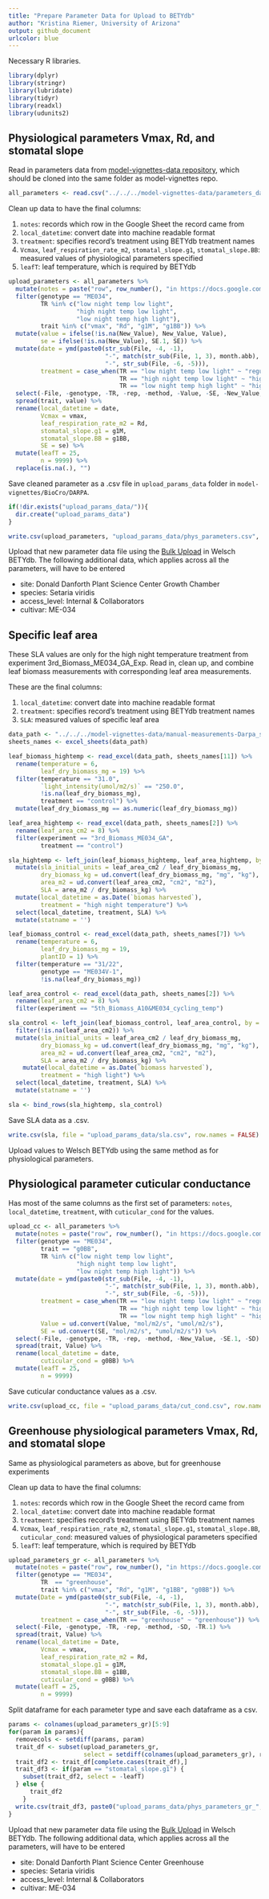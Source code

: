 ```yaml
---
title: "Prepare Parameter Data for Upload to BETYdb"
author: "Kristina Riemer, University of Arizona"
output: github_document
urlcolor: blue
---
```


Necessary R libraries. 
```r
library(dplyr)
library(stringr)
library(lubridate)
library(tidyr)
library(readxl)
library(udunits2)
```

## Physiological parameters Vmax, Rd, and stomatal slope

Read in parameters data from [model-vignettes-data repository](https://github.com/az-digitalag/model-vignettes-data), which should be cloned into the same folder as model-vignettes repo. 
```r
all_parameters <- read.csv("../../../model-vignettes-data/parameters_data.csv")
```

Clean up data to have the final columns: 

1. `notes`: records which row in the Google Sheet the record came from
2. `local_datetime`: convert date into machine readable format
3. `treatment`: specifies record's treatment using BETYdb treatment names
4. `Vcmax`, `leaf_respiration_rate_m2`, `stomatal_slope.g1`, `stomatal_slope.BB`: measured values of physiological parameters specified
5. `leafT`: leaf temperature, which is required by BETYdb
```r
upload_parameters <- all_parameters %>% 
  mutate(notes = paste("row", row_number(), "in https://docs.google.com/spreadsheets/d/1doQI0T7vav7LmNdMEoZJDx9iY_Imqa229CLRbRvurFc/#gid=967233489")) %>% 
  filter(genotype == "ME034", 
         TR %in% c("low night temp low light", 
                   "high night temp low light", 
                   "low night temp high light"), 
         trait %in% c("vmax", "Rd", "g1M", "g1BB")) %>% 
  mutate(value = ifelse(!is.na(New_Value), New_Value, Value), 
         se = ifelse(!is.na(New_Value), SE.1, SE)) %>% 
  mutate(date = ymd(paste0(str_sub(File, -4, -1), 
                           "-", match(str_sub(File, 1, 3), month.abb), 
                           "-", str_sub(File, -6, -5))), 
         treatment = case_when(TR == "low night temp low light" ~ "regular night temperature", 
                               TR == "high night temp low light" ~ "high night temperature", 
                               TR == "low night temp high light" ~ "high light")) %>% 
  select(-File, -genotype, -TR, -rep, -method, -Value, -SE, -New_Value, -SE.1, -SD) %>% 
  spread(trait, value) %>% 
  rename(local_datetime = date, 
         Vcmax = vmax, 
         leaf_respiration_rate_m2 = Rd, 
         stomatal_slope.g1 = g1M, 
         stomatal_slope.BB = g1BB, 
         SE = se) %>% 
  mutate(leafT = 25, 
         n = 9999) %>% 
  replace(is.na(.), "")
```

Save cleaned parameter as a .csv file in `upload_params_data` folder in `model-vignettes/BioCro/DARPA`. 
```r
if(!dir.exists("upload_params_data/")){
  dir.create("upload_params_data")
}

write.csv(upload_parameters, "upload_params_data/phys_parameters.csv", row.names = FALSE)
```

Upload that new parameter data file using the [Bulk Upload](http://welsch.cyverse.org:8000/bety/bulk_upload/start_upload) in Welsch BETYdb. The following additional data, which applies across all the parameters, will have to be entered

- site: Donald Danforth Plant Science Center Growth Chamber
- species: Setaria viridis
- access_level: Internal & Collaborators
- cultivar: ME-034

## Specific leaf area

These SLA values are only for the high night temperature treatment from experiment 3rd_Biomass_ME034_GA_Exp. Read in, clean up, and combine leaf biomass measurements with corresponding leaf area measurements. 

These are the final columns:

1. `local_datetime`: convert date into machine readable format
2. `treatment`: specifies record's treatment using BETYdb treatment names
3. `SLA`: measured values of specific leaf area
```r
data_path <- "../../../model-vignettes-data/manual-measurements-Darpa_setaria_chambers_experiments.xlsx"
sheets_names <- excel_sheets(data_path)

leaf_biomass_hightemp <- read_excel(data_path, sheets_names[11]) %>% 
  rename(temperature = 6, 
         leaf_dry_biomass_mg = 19) %>% 
  filter(temperature == "31.0", 
         `light_intensity(umol/m2/s)` == "250.0",
         !is.na(leaf_dry_biomass_mg), 
         treatment == "control") %>% 
  mutate(leaf_dry_biomass_mg == as.numeric(leaf_dry_biomass_mg))

leaf_area_hightemp <- read_excel(data_path, sheets_names[2]) %>% 
  rename(leaf_area_cm2 = 8) %>% 
  filter(experiment == "3rd_Biomass_ME034_GA", 
         treatment == "control")

sla_hightemp <- left_join(leaf_biomass_hightemp, leaf_area_hightemp, by = "plantID") %>% 
  mutate(sla_initial_units = leaf_area_cm2 / leaf_dry_biomass_mg, 
         dry_biomass_kg = ud.convert(leaf_dry_biomass_mg, "mg", "kg"), 
         area_m2 = ud.convert(leaf_area_cm2, "cm2", "m2"), 
         SLA = area_m2 / dry_biomass_kg) %>% 
  mutate(local_datetime = as.Date(`biomas harvested`), 
         treatment = "high night temperature") %>% 
  select(local_datetime, treatment, SLA) %>% 
  mutate(statname = '')

leaf_biomass_control <- read_excel(data_path, sheets_names[7]) %>% 
  rename(temperature = 6, 
         leaf_dry_biomass_mg = 19, 
         plantID = 1) %>% 
  filter(temperature == "31/22", 
         genotype == "ME034V-1", 
         !is.na(leaf_dry_biomass_mg))

leaf_area_control <- read_excel(data_path, sheets_names[2]) %>% 
  rename(leaf_area_cm2 = 8) %>% 
  filter(experiment == "5th_Biomass_A10&ME034_cycling_temp")

sla_control <- left_join(leaf_biomass_control, leaf_area_control, by = "plantID") %>% 
  filter(!is.na(leaf_area_cm2)) %>% 
  mutate(sla_initial_units = leaf_area_cm2 / leaf_dry_biomass_mg, 
         dry_biomass_kg = ud.convert(leaf_dry_biomass_mg, "mg", "kg"), 
         area_m2 = ud.convert(leaf_area_cm2, "cm2", "m2"), 
         SLA = area_m2 / dry_biomass_kg) %>% 
    mutate(local_datetime = as.Date(`biomass harvested`), 
         treatment = "high light") %>% 
  select(local_datetime, treatment, SLA) %>% 
  mutate(statname = '')

sla <- bind_rows(sla_hightemp, sla_control)
```

Save SLA data as a .csv. 
```r
write.csv(sla, file = "upload_params_data/sla.csv", row.names = FALSE)
```

Upload values to Welsch BETYdb using the same method as for physiological parameters. 

## Physiological parameter cuticular conductance

Has most of the same columns as the first set of parameters: `notes`, `local_datetime`, `treatment`, with `cuticular_cond` for the values. 

```r
upload_cc <- all_parameters %>% 
  mutate(notes = paste("row", row_number(), "in https://docs.google.com/spreadsheets/d/1doQI0T7vav7LmNdMEoZJDx9iY_Imqa229CLRbRvurFc/#gid=967233489")) %>% 
  filter(genotype == "ME034", 
         trait == "g0BB", 
         TR %in% c("low night temp low light", 
                   "high night temp low light", 
                   "low night temp high light")) %>% 
  mutate(date = ymd(paste0(str_sub(File, -4, -1), 
                           "-", match(str_sub(File, 1, 3), month.abb), 
                           "-", str_sub(File, -6, -5))), 
         treatment = case_when(TR == "low night temp low light" ~ "regular night temperature", 
                               TR == "high night temp low light" ~ "high night temperature", 
                               TR == "low night temp high light" ~ "high light"), 
         Value = ud.convert(Value, "mol/m2/s", "umol/m2/s"), 
         SE = ud.convert(SE, "mol/m2/s", "umol/m2/s")) %>% 
  select(-File, -genotype, -TR, -rep, -method, -New_Value, -SE.1, -SD) %>% 
  spread(trait, Value) %>%
  rename(local_datetime = date, 
         cuticular_cond = g0BB) %>% 
  mutate(leafT = 25, 
         n = 9999)
```

Save cuticular conductance values as a .csv. 
```r
write.csv(upload_cc, file = "upload_params_data/cut_cond.csv", row.names = FALSE)
```

## Greenhouse physiological parameters Vmax, Rd, and stomatal slope

Same as physiological parameters as above, but for greenhouse experiments

Clean up data to have the final columns: 

1. `notes`: records which row in the Google Sheet the record came from
2. `local_datetime`: convert date into machine readable format
3. `treatment`: specifies record's treatment using BETYdb treatment names
4. `Vcmax`, `leaf_respiration_rate_m2`, `stomatal_slope.g1`, `stomatal_slope.BB`, `cuticular_cond`: measured values of physiological parameters specified
5. `leafT`: leaf temperature, which is required by BETYdb

```r
upload_parameters_gr <- all_parameters %>% 
  mutate(notes = paste("row", row_number(), "in https://docs.google.com/spreadsheets/d/1doQI0T7vav7LmNdMEoZJDx9iY_Imqa229CLRbRvurFc/#gid=967233489")) %>% 
  filter(genotype == "ME034", 
         TR  == "greenhouse", 
         trait %in% c("vmax", "Rd", "g1M", "g1BB", "g0BB")) %>% 
  mutate(Date = ymd(paste0(str_sub(File, -4, -1), 
                           "-", match(str_sub(File, 1, 3), month.abb), 
                           "-", str_sub(File, -6, -5))), 
         treatment = case_when(TR == "greenhouse" ~ "greenhouse")) %>% 
  select(-File, -genotype, -TR, -rep, -method, -SD, -TR.1) %>% 
  spread(trait, Value) %>% 
  rename(local_datetime = Date, 
         Vcmax = vmax, 
         leaf_respiration_rate_m2 = Rd, 
         stomatal_slope.g1 = g1M, 
         stomatal_slope.BB = g1BB,
         cuticular_cond = g0BB) %>% 
  mutate(leafT = 25, 
         n = 9999)
```

Split dataframe for each parameter type and save each dataframe as a csv. 
```r
params <- colnames(upload_parameters_gr)[5:9]
for(param in params){
  removecols <- setdiff(params, param)
  trait_df <- subset(upload_parameters_gr, 
                     select = setdiff(colnames(upload_parameters_gr), removecols))
  trait_df2 <- trait_df[complete.cases(trait_df),]
  trait_df3 <- if(param == "stomatal_slope.g1") {
    subset(trait_df2, select = -leafT)
  } else {
      trait_df2
    }
  write.csv(trait_df3, paste0("upload_params_data/phys_parameters_gr_", param, ".csv"), row.names = FALSE)
}
```

Upload that new parameter data file using the [Bulk Upload](http://welsch.cyverse.org:8000/bety/bulk_upload/start_upload) in Welsch BETYdb. The following additional data, which applies across all the parameters, will have to be entered

- site: Donald Danforth Plant Science Center Greenhouse
- species: Setaria viridis
- access_level: Internal & Collaborators
- cultivar: ME-034
